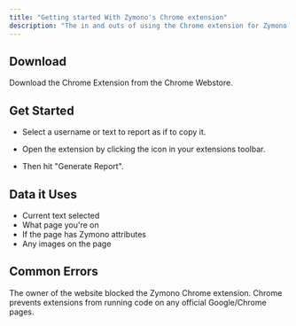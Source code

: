 ```yaml
---
title: "Getting started With Zymono's Chrome extension"
description: "The in and outs of using the Chrome extension for Zymono."
---
```


## Download

<Card title="Colored Card" icon="download" iconType="duotone" href="[https://zymono.com/extensions/report](https://chrome.google.com/webstore/detail/zymono/ddginjhkpdpojholgimhmfpajnmnlmmp)">
  Download the Chrome Extension from the Chrome Webstore.
</Card>

## Get Started

- Select a username or text to report as if to copy it.

- Open the extension by clicking the icon in your extensions toolbar.

- Then hit "Generate Report".

## Data it Uses

- Current text selected
- What page you're on
- If the page has Zymono attributes
- Any images on the page

## Common Errors

<AccordionGroup>
  <Accordion title="This website's owner has requested to block Zymono.">
    The owner of the website blocked the Zymono Chrome extension.
  </Accordion>
  
  <Accordion title="Cannot audit a report on chrome:// pages.">
    Chrome prevents extensions from running code on any official Google/Chrome pages.
  </Accordion>
</AccordionGroup>
